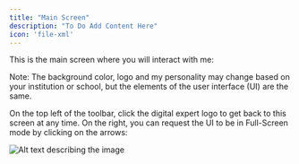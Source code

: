 ```yaml
---
title: "Main Screen"
description: "To Do Add Content Here"
icon: 'file-xml'
---
```


This is the main screen where you will interact with me:


Note: The background color, logo and my personality may change based on your institution or school, but the elements of the user interface (UI) are the same.

On the top left of the toolbar, click the digital expert logo to get back to this screen at any time. On the right, you can request the UI to be in Full-Screen mode by clicking on the arrows:

![Alt text describing the image](/images/guides/main-screen/Pria-Profile-3.png.webp)

<Steps>
<Step title="Click your avatar in the top right corner of the screen to access your profile settings.">
</Step>

</Steps>
